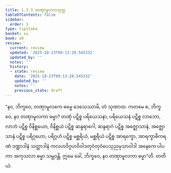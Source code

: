 ```yaml
---
title: 1.3.3 တဏှာမူလကသုတ္တ
tableOfContents: false
sidebar:
  order: 3
type: tipitaka
basket: su
book: a9
review:
  current: review
  updated: '2025-10-23T09:13:28.545332'
  updated_by: ''
  notes: ''
  history:
  - state: review
    date: '2025-10-23T09:13:28.545332'
    updated_by: ''
    notes: ''
    previous_state: draft
---
```



<ReviewStatus review={frontmatter.review} showDetails={true} />

<HypothesisAnnotation frontmatter={frontmatter} />

<DynamicBreadcrumb />

<Division number="23" book="a9" e="ch" v="17" p="201">

<Paragraph number="196" book="a9">
“နဝ, ဘိက္ခဝေ, တဏှာမူလကေ ဓမ္မေ ဒေသေဿာမိ, တံ သုဏာထ. ကတမေ စ, ဘိက္ခဝေ, နဝ တဏှာမူလကာ ဓမ္မာ? တဏှံ ပဋိစ္စ ပရိယေသနာ, ပရိယေသနံ ပဋိစ္စ လာဘော, လာဘံ ပဋိစ္စ ဝိနိစ္ဆယော, ဝိနိစ္ဆယံ ပဋိစ္စ ဆန္ဒရာဂေါ, ဆန္ဒရာဂံ ပဋိစ္စ အဇ္ဈောသာနံ, အဇ္ဈောသာနံ ပဋိစ္စ ပရိဂ္ဂဟော, ပရိဂ္ဂဟံ ပဋိစ္စ မစ္ဆရိယံ, မစ္ဆရိယံ ပဋိစ္စ အာရက္ခော, အာရက္ခာဓိကရဏံ ဒဏ္ဍာဒါနံ သတ္ထာဒါနံ ကလဟဝိဂ္ဂဟဝိဝါဒတုဝံတုဝံပေသုညမုသာဝါဒါ အနေကေ ပါပကာ အကုသလာ ဓမ္မာ သမ္ဘဝန္တိ. ဣမေ ခေါ, ဘိက္ခဝေ, နဝ တဏှာမူလကာ ဓမ္မာ”တိ.

</Paragraph>
</Division>

<Paragraph number="197" type="center" book="a9">
တတိယံ.
</Paragraph>